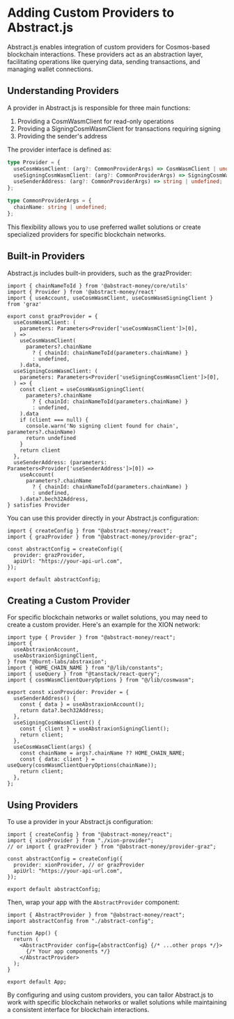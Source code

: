 # Adding Custom Providers to Abstract.js

Abstract.js enables integration of custom providers for Cosmos-based blockchain interactions. These providers act as an abstraction layer, facilitating operations like querying data, sending transactions, and managing wallet connections.

## Understanding Providers

A provider in Abstract.js is responsible for three main functions:

1. Providing a CosmWasmClient for read-only operations
2. Providing a SigningCosmWasmClient for transactions requiring signing
3. Providing the sender's address

The provider interface is defined as:

```typescript
type Provider = {
  useCosmWasmClient: (arg?: CommonProviderArgs) => CosmWasmClient | undefined;
  useSigningCosmWasmClient: (arg?: CommonProviderArgs) => SigningCosmWasmClient | undefined;
  useSenderAddress: (arg?: CommonProviderArgs) => string | undefined;
};

type CommonProviderArgs = {
  chainName: string | undefined;
};
```

This flexibility allows you to use preferred wallet solutions or create specialized providers for specific blockchain networks.

## Built-in Providers

Abstract.js includes built-in providers, such as the grazProvider:

```tsx project="Graz Provider" file="graz-provider.ts" type="react"
import { chainNameToId } from '@abstract-money/core/utils'
import { Provider } from '@abstract-money/react'
import { useAccount, useCosmWasmClient, useCosmWasmSigningClient } from 'graz'

export const grazProvider = {
  useCosmWasmClient: (
    parameters: Parameters<Provider['useCosmWasmClient']>[0],
  ) =>
    useCosmWasmClient(
      parameters?.chainName
        ? { chainId: chainNameToId(parameters.chainName) }
        : undefined,
    ).data,
  useSigningCosmWasmClient: (
    parameters: Parameters<Provider['useSigningCosmWasmClient']>[0],
  ) => {
    const client = useCosmWasmSigningClient(
      parameters?.chainName
        ? { chainId: chainNameToId(parameters.chainName) }
        : undefined,
    ).data
    if (client === null) {
      console.warn('No signing client found for chain', parameters?.chainName)
      return undefined
    }
    return client
  },
  useSenderAddress: (parameters: Parameters<Provider['useSenderAddress']>[0]) =>
    useAccount(
      parameters?.chainName
        ? { chainId: chainNameToId(parameters.chainName) }
        : undefined,
    ).data?.bech32Address,
} satisfies Provider
```

You can use this provider directly in your Abstract.js configuration:

```tsx project="Abstract.js Config with Graz" file="abstract-config-graz.ts" type="react"
import { createConfig } from "@abstract-money/react";
import { grazProvider } from "@abstract-money/provider-graz";

const abstractConfig = createConfig({
  provider: grazProvider,
  apiUrl: "https://your-api-url.com",
});

export default abstractConfig;
```

## Creating a Custom Provider

For specific blockchain networks or wallet solutions, you may need to create a custom provider. Here's an example for the XION network:

```tsx project="Custom XION Provider" file="xion-provider.ts" type="react"
import type { Provider } from "@abstract-money/react";
import {
  useAbstraxionAccount,
  useAbstraxionSigningClient,
} from "@burnt-labs/abstraxion";
import { HOME_CHAIN_NAME } from "@/lib/constants";
import { useQuery } from "@tanstack/react-query";
import { cosmWasmClientQueryOptions } from "@/lib/cosmwasm";

export const xionProvider: Provider = {
  useSenderAddress() {
    const { data } = useAbstraxionAccount();
    return data?.bech32Address;
  },
  useSigningCosmWasmClient() {
    const { client } = useAbstraxionSigningClient();
    return client;
  },
  useCosmWasmClient(args) {
    const chainName = args?.chainName ?? HOME_CHAIN_NAME;
    const { data: client } = useQuery(cosmWasmClientQueryOptions(chainName));
    return client;
  },
};
```

## Using Providers

To use a provider in your Abstract.js configuration:

```tsx project="Abstract.js Config" file="abstract-config.ts" type="react"
import { createConfig } from "@abstract-money/react";
import { xionProvider } from "./xion-provider";
// or import { grazProvider } from "@abstract-money/provider-graz";

const abstractConfig = createConfig({
  provider: xionProvider, // or grazProvider
  apiUrl: "https://your-api-url.com",
});

export default abstractConfig;
```

Then, wrap your app with the `AbstractProvider` component:

```tsx project="App Wrapper" file="app.tsx" type="react"
import { AbstractProvider } from "@abstract-money/react";
import abstractConfig from "./abstract-config";

function App() {
  return (
    <AbstractProvider config={abstractConfig} {/* ...other props */}>
      {/* Your app components */}
    </AbstractProvider>
  );
}

export default App;
```

By configuring and using custom providers, you can tailor Abstract.js to work with specific blockchain networks or wallet solutions while maintaining a consistent interface for blockchain interactions.
